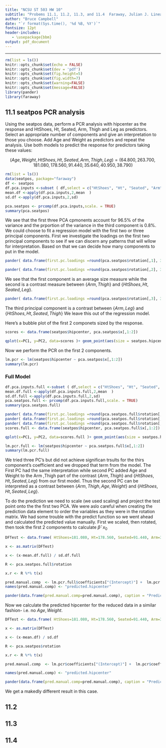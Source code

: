 ```yaml
---
title: "NCSU ST 503 HW 10"
subtitle: "Probems 11.1, 11.2, 11.3, and 11.4  Faraway, Julian J. Linear Models with R, Second Edition Chapman & Hall / CRC Press."
author: "Bruce Campbell"
date: "`r format(Sys.time(), '%d %B, %Y')`"
fontsize: 12pt
header-includes:
   - \usepackage{bbm}
output: pdf_document
---
```


---
```r
rm(list = ls())
knitr::opts_chunk$set(echo = FALSE)
knitr::opts_chunk$set(dev = 'pdf')
knitr::opts_chunk$set(fig.height=5)
knitr::opts_chunk$set(fig.width=7)
knitr::opts_chunk$set(warning=FALSE)
knitr::opts_chunk$set(message=FALSE)
library(pander)
library(faraway)
```

## 11.1 seatpos PCR analysis

Using the seatpos data, perform a PCR analysis with hipcenter as the response and HtShoes, Ht, Seated, Arm, Thigh and Leg as predictors. Select an appropriate number of components and give an interpretation to those you choose. Add Age and Weight as predictors and repeat the analysis. Use both models to predict the response for predictors taking these values: 

$$(Age, Weight, HtShoes, Ht, Seated, Arm, Thigh, Leg) =(64.800, 263.700, 181.080, 178.560, 91.440, 35.640, 40.950, 38.790)$$



```r
rm(list = ls())
data(seatpos, package="faraway")
df <- seatpos
df.pca.inputs <-subset ( df,select = c("HtShoes", "Ht", "Seated", "Arm", "Thigh","Leg"))
mean.df <-apply(df.pca.inputs,2,mean  )
sd.df <-apply(df.pca.inputs,2,sd)

pca.seatpos <- prcomp(df.pca.inputs,scale. = TRUE)
summary(pca.seatpos)
```

We see that the first three PCA cpmonents account for 96.5% of the variance and the prportion of the variance in the third component is 0.8%.  We could choose to fit a regression model with the first two or three principal components. First we investigate the loadings on the first two principal components to see if we can discern any patterns that will wllow for interpretation. Based on that we can decide how many components to put in the model.

```r
pander( data.frame(first.pc.loadings =round(pca.seatpos$rotation[,1], 3)), caption ="First Principal Component")
```

```r
pander( data.frame(first.pc.loadings =round(pca.seatpos$rotation[,2], 3)), caption ="Second Principal Component")
```

We see that the first component is an average size measure while the second is a contrast measure between $\{Arm,Thigh\}$ and $\{HtShoes,Ht,Seated,Leg\}$.

```r
pander( data.frame(first.pc.loadings =round(pca.seatpos$rotation[,3], 3)), caption ="Third Principal Component")
```

The third principal component is a contrast between $\{Arm,Leg\}$ and $\{HtShoes,Ht,Seated,Thigh\}$  We leave this out of the regression model. 

Here's a bubble plot of the first 2 componets sized by the response. 

```r
scores <- data.frame(seatpos$hipcenter, pca.seatpos$x[,1:2])

qplot(x=PC1, y=PC2, data=scores )+ geom_point(aes(size = seatpos.hipcenter))
```

Now we perform the PCR on the first 2 components. 

```r
lm.pcr <- lm(seatpos$hipcenter ~ pca.seatpos$x[,1:2])
summary(lm.pcr)
```

### Full Model

```r
df.pca.inputs.full <-subset ( df,select = c("HtShoes", "Ht", "Seated", "Arm", "Thigh","Leg", "Age","Weight"))
mean.df.full <-apply(df.pca.inputs.full,2,mean  )
sd.df.full <-apply(df.pca.inputs.full,2,sd)
pca.seatpos.full <- prcomp(df.pca.inputs.full,scale. = TRUE)
summary(pca.seatpos.full)

pander( data.frame(first.pc.loadings =round(pca.seatpos.full$rotation[,1], 3)), caption ="First Principal Component")
pander( data.frame(first.pc.loadings =round(pca.seatpos.full$rotation[,2], 3)), caption ="Second Principal Component")
pander( data.frame(first.pc.loadings =round(pca.seatpos.full$rotation[,3], 3)), caption ="Third Principal Component")
scores.full <- data.frame(seatpos$hipcenter, pca.seatpos.full$x[,1:2])

qplot(x=PC1, y=PC2, data=scores.full )+ geom_point(aes(size = seatpos.hipcenter))

lm.pcr.full <- lm(seatpos$hipcenter ~ pca.seatpos.full$x[,1:2])
summary(lm.pcr.full)
```
We tried three PC's but did not achieve significan trsults for the thirs component's coefficient and we dropped that term from the model.  The First PC had the same interpretation while second PC added Age and Weight to the Arm ,Thigh part of the contrast $\{Arm,Thigh\}$ and $\{HtShoes,Ht,Seated,Leg\}$ from our first model.  Thus the second PC can be interpreted as a contrast between $\{Arm,Thigh, Age, Weight\}$ and $\{HtShoes,Ht,Seated,Leg\}$. 

To do the prediction we need to scale (we used scaling) and project the test point onto the the first two PCA.  We were aslo careful when creating the prediction data element to order the variables as they were in the rotation matrix.  We had some trouble with the predict function so we went ahead and calculated the predicted value manually.  First we scaled, then rotated, then took the first 2 components to calculate $\hat{\beta} \cdot \; x_0$ 

```r
DFTest <- data.frame( HtShoes=181.080, Ht=178.560, Seated=91.440, Arm=35.640, Thigh=40.950, Leg=38.7,Age=64.800, Weight=263.700)

x <- as.matrix(DFTest)

x <- (x-mean.df.full) / sd.df.full

R <- pca.seatpos.full$rotation 

x.r <- R %*% t(x)

pred.manual.comp  <- lm.pcr.full$coefficients["(Intercept)"] +  lm.pcr.full$coefficients["pca.seatpos.full$x[, 1:2]PC1"] * x.r[1,] +   lm.pcr.full$coefficients["pca.seatpos.full$x[, 1:2]PC2"] * x.r[2,]
names(pred.manual.comp) <- "predicted.hipcenter"

pander(data.frame(pred.manual.comp=pred.manual.comp), caption = "Predicted hipcenter for full data element")

```

Now we calculate the predicted hipcenter for the reduced data in a similar fashion- i.e. no $Age, Weight$. 

```r
DFTest <- data.frame( HtShoes=181.080, Ht=178.560, Seated=91.440, Arm=35.640, Thigh=40.950, Leg=38.7)

x <- as.matrix(DFTest)

x <- (x-mean.df) / sd.df

R <- pca.seatpos$rotation 

x.r <- R %*% t(x)

pred.manual.comp  <- lm.pcr$coefficients["(Intercept)"] +  lm.pcr$coefficients["pca.seatpos$x[, 1:2]PC1"] * x.r[1,] +   lm.pcr$coefficients["pca.seatpos$x[, 1:2]PC2"] * x.r[2,]

names(pred.manual.comp) <- "predicted.hipcenter"

pander(data.frame(pred.manual.comp=pred.manual.comp), caption = "Predicted hipcenter for model with no Age, Weight ")

```

We get a makedly different result in this case. 

## 11.2


## 11.3


## 11.4